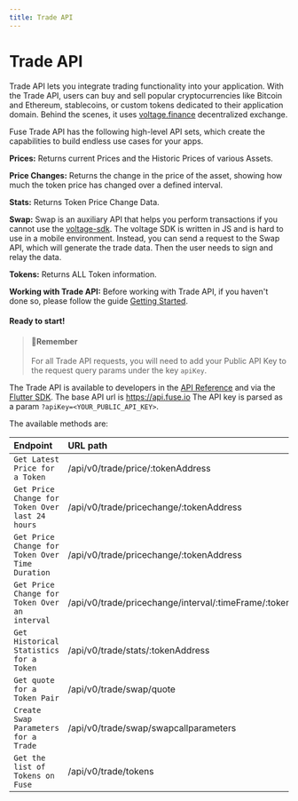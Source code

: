 ```yaml
---
title: Trade API
---
```


# Trade API

Trade API lets you integrate trading functionality into your application. With the Trade API, users can buy and sell popular cryptocurrencies like Bitcoin and Ethereum, stablecoins, or custom tokens dedicated to their application domain. Behind the scenes, it uses [voltage.finance](https://voltage.finance/) decentralized exchange.

Fuse Trade API has the following high-level API sets, which create the capabilities to build endless use cases for your apps.

**Prices:** Returns current Prices and the Historic Prices of various Assets.

**Price Changes:** Returns the change in the price of the asset, showing how much the token price has changed over a defined interval.

**Stats:** Returns Token Price Change Data.

**Swap:** Swap is an auxiliary API that helps you perform transactions if you cannot use the [voltage-sdk](https://github.com/voltfinance/voltage-sdk). The voltage SDK is written in JS and is hard to use in a mobile environment. Instead, you can send a request to the Swap API, which will generate the trade data. Then the user needs to sign and relay the data.

**Tokens:** Returns ALL Token information.

**Working with Trade API:** Before working with Trade API, if you haven't done so, please follow the guide [Getting Started](../../getting-started.mdx).

#### Ready to start!

> #### 📘Remember
>
> For all Trade API requests, you will need to add your Public API Key to the request query params under the key `apiKey`.

The Trade API is available to developers in the [API Reference](/docs/category/smart-wallet-api-v2/) and via the [Flutter SDK](https://pub.dev/packages/fuse_wallet_sdk). The base API url is https://api.fuse.io The API key is parsed as a param `?apiKey=<YOUR_PUBLIC_API_KEY>`.

The available methods are:

| Endpoint                                        | URL path                                                    | Http |
| :---------------------------------------------- | :---------------------------------------------------------- | ---- |
| `Get Latest Price for a Token`                  | /api/v0/trade/price/:tokenAddress                           | GET  |
| `Get Price Change for Token Over last 24 hours` | /api/v0/trade/pricechange/:tokenAddress                     | GET  |
| `Get Price Change for Token Over Time Duration` | /api/v0/trade/pricechange/:tokenAddress                     | POST |
| `Get Price Change for Token Over an interval`   | /api/v0/trade/pricechange/interval/:timeFrame/:tokenAddress | GET  |
| `Get Historical Statistics for a Token`         | /api/v0/trade/stats/:tokenAddress                           | GET  |
| `Get quote for a Token Pair`                    | /api/v0/trade/swap/quote                                    | POST |
| `Create Swap Parameters for a Trade`            | /api/v0/trade/swap/swapcallparameters                       | POST |
| `Get the list of Tokens on Fuse`                | /api/v0/trade/tokens                                        | GET  |
